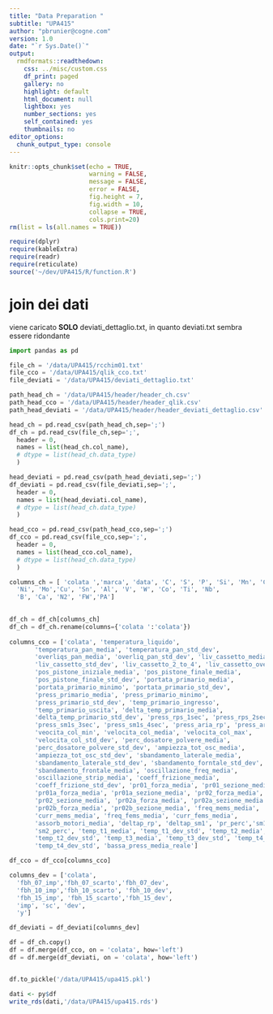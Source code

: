 ```yaml
---
title: "Data Preparation "
subtitle: "UPA415"
author: "pbrunier@cogne.com"
version: 1.0 
date: "`r Sys.Date()`"
output:
  rmdformats::readthedown:
    css: ../misc/custom.css
    df_print: paged
    gallery: no
    highlight: default
    html_document: null
    lightbox: yes
    number_sections: yes
    self_contained: yes
    thumbnails: no
editor_options:
  chunk_output_type: console
---
```


```r
knitr::opts_chunk$set(echo = TRUE,
                      warning = FALSE,
                      message = FALSE,
                      error = FALSE,
                      fig.height = 7,
                      fig.width = 10,
                      collapse = TRUE,
                      cols.print=20)
rm(list = ls(all.names = TRUE))

require(dplyr)
require(kableExtra)
require(readr)
require(reticulate)
source('~/dev/UPA415/R/function.R')
```

# join dei dati

viene caricato **SOLO** deviati_dettaglio.txt, in quanto deviati.txt sembra essere ridondante

```python
import pandas as pd

file_ch = '/data/UPA415/rcchim01.txt'
file_cco = '/data/UPA415/qlik_cco.txt'
file_deviati = '/data/UPA415/deviati_dettaglio.txt'

path_head_ch = '/data/UPA415/header/header_ch.csv'
path_head_cco = '/data/UPA415/header/header_qlik.csv'
path_head_deviati = '/data/UPA415/header/header_deviati_dettaglio.csv'

head_ch = pd.read_csv(path_head_ch,sep=';')
df_ch = pd.read_csv(file_ch,sep=';',
  header = 0,
  names = list(head_ch.col_name),
  # dtype = list(head_ch.data_type)
  )

head_deviati = pd.read_csv(path_head_deviati,sep=';')
df_deviati = pd.read_csv(file_deviati,sep=';',
  header = 0,
  names = list(head_deviati.col_name),
  # dtype = list(head_ch.data_type)
  )

head_cco = pd.read_csv(path_head_cco,sep=';')
df_cco = pd.read_csv(file_cco,sep=';',
  header = 0,
  names = list(head_cco.col_name),
  # dtype = list(head_ch.data_type)
  )

```

```python

columns_ch = [ 'colata ','marca', 'data', 'C', 'S', 'P', 'Si', 'Mn', 'Cr',
  'Ni', 'Mo','Cu', 'Sn', 'Al', 'V', 'W', 'Co', 'Ti', 'Nb',
  'B', 'Ca', 'N2', 'FW','PA']

  
df_ch = df_ch[columns_ch]
df_ch = df_ch.rename(columns={'colata ':'colata'})
  
columns_cco = ['colata', 'temperatura_liquido',
       'temperatura_pan_media', 'temperatura_pan_std_dev',
       'overliqs_pan_media', 'overliq_pan_std_dev', 'liv_cassetto_media',
       'liv_cassetto_std_dev', 'liv_cassetto_2_to_4', 'liv_cassetto_over_4',
       'pos_pistone_iniziale_media', 'pos_pistone_finale_media',
       'pos_pistone_finale_std_dev', 'portata_primario_media',
       'portata_primario_minimo', 'portata_primario_std_dev',
       'press_primario_media', 'press_primario_minimo',
       'press_primario_std_dev', 'temp_primario_ingresso',
       'temp_primario_uscita', 'delta_temp_primario_media',
       'delta_temp_primario_std_dev', 'press_rps_1sec', 'press_rps_2sec',
       'press_sm1s_3sec', 'press_sm1s_4sec', 'press_aria_rp', 'press_aria_sm',
       'veocita_col_min', 'velocita_col_media', 'velocita_col_max',
       'velocita_col_std_dev', 'perc_dosatore_polvere_media',
       'perc_dosatore_polvere_std_dev', 'ampiezza_tot_osc_media',
       'ampiezza_tot_osc_std_dev', 'sbandamento_laterale_media',
       'sbandamento_laterale_std_dev', 'sbandamento_forntale_std_dev',
       'sbandamento_frontale_media', 'oscillazione_freq_media',
       'oscillazione_strip_media', 'coeff_frizione_media',
       'coeff_frizione_std_dev', 'pr01_forza_media', 'pr01_sezione_media',
       'pr01a_forza_media', 'pr01a_sezione_media', 'pr02_forza_media',
       'pr02_sezione_media', 'pr02a_forza_media', 'pr02a_sezione_media',
       'pr02b_forza_media', 'pr02b_sezione_media', 'freq_mems_media',
       'curr_mems_media', 'freq_fems_media', 'curr_fems_media',
       'assorb_motori_media', 'deltap_rp', 'deltap_sm1', 'pr_perc','sm1_perc',
       'sm2_perc', 'temp_t1_media', 'temp_t1_dev_std', 'temp_t2_media',
       'temp_t2_dev_std', 'temp_t3_media', 'temp_t3_dev_std', 'temp_t4_media',
       'temp_t4_dev_std', 'bassa_press_media_reale']

df_cco = df_cco[columns_cco]

columns_dev = ['colata', 
  'fbh_07_imp','fbh_07_scarto','fbh_07_dev',
  'fbh_10_imp','fbh_10_scarto', 'fbh_10_dev',
  'fbh_15_imp', 'fbh_15_scarto','fbh_15_dev', 
  'imp', 'sc', 'dev', 
  'y']

df_deviati = df_deviati[columns_dev]
```

```python

df = df_ch.copy()
df = df.merge(df_cco, on = 'colata', how='left')
df = df.merge(df_deviati, on = 'colata', how='left')

```

```python


```


```python

df.to_pickle('/data/UPA415/upa415.pkl')

```

```r

dati <- py$df
write_rds(dati,'/data/UPA415/upa415.rds')


```